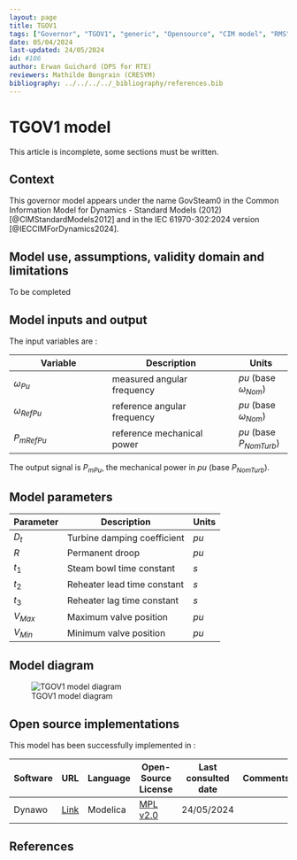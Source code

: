 ```yaml
---
layout: page
title: TGOV1
tags: ["Governor", "TGOV1", "generic", "Opensource", "CIM model", "RMS", "phasor", "MRL4", "Single phase", "GovSteam0", "IEC", "dynawo", "#106"]
date: 05/04/2024
last-updated: 24/05/2024
id: #106
author: Erwan Guichard (DPS for RTE)
reviewers: Mathilde Bongrain (CRESYM)
bibliography: ../../../../_bibliography/references.bib
---
```

# TGOV1 model

This article is incomplete, some sections must be written.

## Context

This governor model appears under the name GovSteam0 in the Common Information Model for Dynamics - Standard Models (2012) [@CIMStandardModels2012] and in the IEC 61970-302:2024 version [@IECCIMForDynamics2024].

## Model use, assumptions, validity domain and limitations

To be completed

## Model inputs and output

The input variables are :

| Variable | Description | Units |
|-----------|--------------| ------|
| $\omega_{Pu}$ |measured angular frequency |$pu$ (base $\omega_{Nom}$)|
| $\omega_{RefPu}$ |reference angular frequency |$pu$ (base $\omega_{Nom}$)|
| $P_{mRefPu}$ |reference mechanical power |$pu$ (base $P_{NomTurb}$)|

The output signal is $P_{mPu}$, the mechanical power in $pu$ (base $P_{NomTurb}$).

## Model parameters

| Parameter | Description | Units |
|-----------|--------------| ------|
|$D_t$ |Turbine damping coefficient |$pu$|
|$R$ |Permanent droop |$pu$|
|$t_1$ |Steam bowl time constant |$s$|
|$t_2$ |Reheater lead time constant |$s$|
|$t_3$ |Reheater lag time constant |$s$|
|$V_{Max}$ |Maximum valve position |$pu$|
|$V_{Min}$ |Minimum valve position |$pu$|

## Model diagram

![TGOV1 model diagram](TGOV1.drawio.svg){#fig-tgov1}

## Open source implementations

This model has been successfully implemented in :

| Software      | URL | Language | Open-Source License | Last consulted date | Comments |
| ------------- | --- | -------- | ------------------- | ------------------- | -------- |
| Dynawo | [Link](https://github.com/dynawo/dynawo) | Modelica | [MPL v2.0](https://www.mozilla.org/en-US/MPL/2.0/)  | 24/05/2024 |  |

## References 

